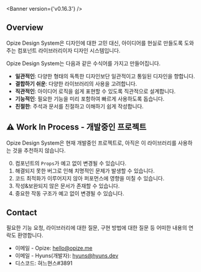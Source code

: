 
<Meta title="Opize Design System/Introduction" />

<Banner version={'v0.16.3'} />

## Overview
Opize Design System은 디자인에 대한 고민 대신, 아이디어를 현실로 만들도록 도와주는 컴포넌트 라이브러리이자 디자인 시스템입니다.

Opize Design System는 다음과 같은 수식어를 가지고 만들어집니다.
* **일관적인**: 다양한 형태의 독특한 디자인보단 일관적이고 통일된 디자인을 향합니다.
* **결합하기 쉬운**: 다양한 라이브러리의 사용을 고려합니다.
* **직관적인**: 아이디어 로직을 쉽게 표현할 수 있도록 직관적으로 설계합니다.
* **기능적인**: 필요한 기능을 미리 포함하여 빠르게 사용하도록 돕습니다.
* **친절한**: 주석과 문서를 친절하고 이해하기 쉽게 작성합니다.

## ⚠️ Work In Process - 개발중인 프로젝트
Opize Design System은 현재 개발중인 프로젝트로, 아직은 이 라이브러리를 사용하는 것을 추천하지 않습니다.

0. 컴포넌트의 `Props`가 예고 없이 변경될 수 있습니다.
1. 해결되지 못한 버그로 인해 치명적인 문제가 발생할 수 있습니다.
2. 코드 최적화가 이루어지지 않아 퍼포먼스에 영향을 미칠 수 있습니다.
3. 작성&보완되지 않은 문서가 존재할 수 있습니다.
4. 중요한 작동 구조가 예고 없이 변경될 수 있습니다.


## Contact
필요한 기능 요청, 라이브러리에 대한 질문, 구현 방법에 대한 질문 등 어떠한 내용의 연락도 환영합니다.

* 이메일 - Opize: <a href='mailto:hello@opize.me'>hello@opize.me</a>
* 이메일 - Hyuns(개발자): <a href='mailto:hyuns@hyuns.dev'>hyuns@hyuns.dev</a>
* 디스코드: 혀느현스#3891